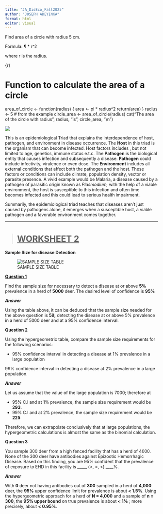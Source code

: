 ---
title: "JA_DisEco_Fall2025"
author: "JOSEPH ADEYINKA"
format: html
editor: visual
---

Find area of a circle with radius 5 cm.

Formula: ¶ \* r\^2

where r is the radius.

{r}

# Function to calculate the area of a circle

area_of_circle \<- function(radius) { area \<- pi \* radius\^2 return(area) } radius \<- 5 \# from the example circle_area \<- area_of_circle(radius) cat("The area of the circle with radius", radius, "is", circle_area, "\\n")

![](images/EpiTriad.png)

This is an epidemiological Triad that explains the interdependence of host, pathogen, and environment in disease occurrence. The **Host** in this triad is the organism that can become infected. Host factors includes , but not limited to age, genetics, immune status e.t.c. The **Pathogen** is the biological entity that causes infection and subsequently a disease. **Pathogen** could include infectivity, virulence or even dose. The **Environment** includes all external conditions that affect both the pathogen and the host. These factors or conditions can include climate, population density, vector or parasite presence. A vivid example would be Malaria, a disease caused by a pathogen of parasitic origin known as *Plasmodium,* with the help of a viable environment, the host is susceptible to this infection and often time becomes infected and this could lead to serious health impairment.

Summarily, the epidemiological triad teaches that diseases aren't just caused by pathogens alone, it emerges when a susceptible host, a viable pathogen and a favorable environment comes together.

------------------------------------------------------------------------

> # [WORKSHEET 2]{.underline}

**Sample Size for disease Detection**

![SAMPLE SIZE TABLE](images/ss_table (1).png){fig-align="center"}

[**Question 1**]{.underline}

Find the sample size for necessary to detect a disease at or above **5%** prevalence in a herd of **5000** deer. The desired level of confidence is **95%**

***Answer***

Using the table above, it can be deduced that the sample size needed for the above question is **59,** detecting the disease at or above 5% prevalence in a herd of 5000 deer and at a 95% confidence interval.

**Question 2**

Using the hypergeometric table, compare the sample size requirements for the following scenarios:

-   95% confidence interval in detecting a disease at 1% prevalence in a large population

99% confidence interval in detecting a disease at 2% prevalence in a large population.

***Answer***

Let us assume that the value of the large population is 7000; therefore at

-   95% C.I and at 1% prevalence, the sample size requirement would be **293.**
-   99% C.I and at 2% prevalence, the sample size requirement would be **225**

Therefore, we can extrapolate conclusively that at large populations, the hypergeometric calculations is almost the same as the binomial calculation.

**Question 3**

You sample 300 deer from a high fenced facility that has a herd of 4000. None of the 300 deer have antibodies against Epizootic Hemorrhagic Disease. Based on this finding, you are 95% confident that the prevalence of exposure to EHD in this facility is \_\_\_\_\_ (\<, =, \>) \_\_\_\_%.

***Answer***

With **0** deer not having antibodies out of **300** sampled in a herd of **4,000** deer, the **95%** upper confidence limit for prevalence is about **\< 1.5%**. Using the hypergeometric approach for a herd of **N = 4,000** and a sample of **n = 300**, the **95% upper bound** on true prevalence is about **\< 1%** ; more precisely, about **\< 0.95%**.

# 
